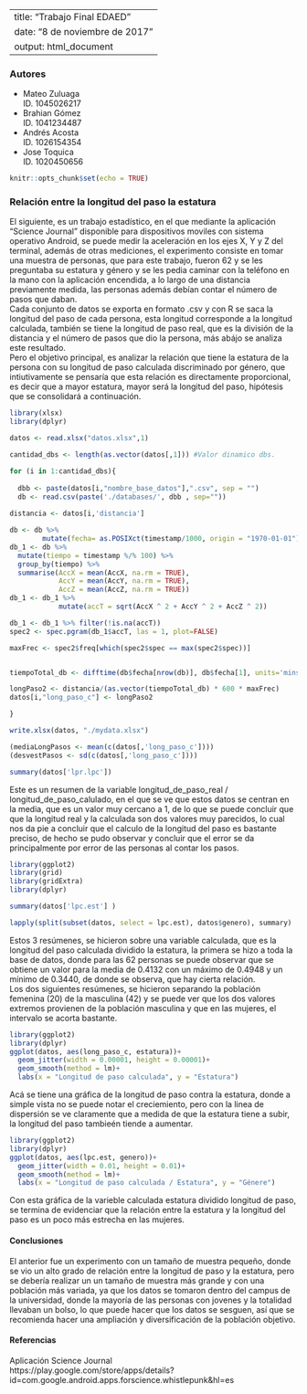 
---
title: "Trabajo Final EDAED"
date: "8 de noviembre de 2017"
output: html_document
---
<h3>Autores</h3>
<ul>
  <li>Mateo Zuluaga <br> ID. 1045026217</li>
  <li>Brahian Gómez <br> ID. 1041234487</li>
  <li>Andrés Acosta <br> ID. 1026154354</li>
  <li>Jose Toquica <br> ID. 1020450656</li>
</ul>
```r
knitr::opts_chunk$set(echo = TRUE)
```
<h3>
Relación entre la longitud del paso la estatura
</h3>

<p>
El siguiente, es un trabajo estadístico, en el que mediante la aplicación "Science Journal" disponible para dispositivos moviles con sistema operativo Android, se puede medir la aceleración en los ejes X, Y y Z del terminal, además de otras mediciones, el experimento consiste en tomar una muestra de personas, que para este trabajo, fueron 62 y se les preguntaba su estatura y género y se les pedia caminar con la teléfono en la mano con la aplicación encendida, a lo largo de una distancia previamente medida, las personas además debían contar el número de pasos que daban.</br>Cada conjunto de datos se exporta en formato .csv y con R se saca la longitud del paso de cada persona, esta longitud corresponde a la longitud calculada, también se tiene la longitud de paso real, que es la división de la distancia y el número de pasos que dio la persona, más abájo se analiza este resultado.</br>
Pero el objetivo principal, es analizar la relación que tiene la estatura de la persona con su longitud de paso calculada discriminado por género, que intiutivamente se pensaría que esta relación es directamente proporcional, es decir que a mayor estatura, mayor será la longitud del paso, hipótesis que se consolidará a continuación.
</p>

```r
library(xlsx)
library(dplyr)

datos <- read.xlsx("datos.xlsx",1)

cantidad_dbs <- length(as.vector(datos[,1])) #Valor dinamico dbs.

for (i in 1:cantidad_dbs){
  
  dbb <- paste(datos[i,"nombre_base_datos"],".csv", sep = "")
  db <- read.csv(paste('./databases/', dbb , sep=""))
  
distancia <- datos[i,'distancia']

db <- db %>%
        mutate(fecha= as.POSIXct(timestamp/1000, origin = "1970-01-01"))
db_1 <- db %>%
  mutate(tiempo = timestamp %/% 100) %>%
  group_by(tiempo) %>%
  summarise(AccX = mean(AccX, na.rm = TRUE),
            AccY = mean(AccY, na.rm = TRUE),
            AccZ = mean(AccZ, na.rm = TRUE))
db_1 <- db_1 %>%
            mutate(accT = sqrt(AccX ^ 2 + AccY ^ 2 + AccZ ^ 2))

db_1 <- db_1 %>% filter(!is.na(accT))
spec2 <- spec.pgram(db_1$accT, las = 1, plot=FALSE)

maxFrec <- spec2$freq[which(spec2$spec == max(spec2$spec))]


tiempoTotal_db <- difftime(db$fecha[nrow(db)], db$fecha[1], units='mins')

longPaso2 <- distancia/(as.vector(tiempoTotal_db) * 600 * maxFrec)
datos[i,"long_paso_c"] <- longPaso2

}

write.xlsx(datos, "./mydata.xlsx")

(mediaLongPasos <- mean(c(datos[,'long_paso_c'])))
(desvestPasos <- sd(c(datos[,'long_paso_c'])))


```


```r
summary(datos['lpr.lpc'])
```
<p>
Este es un resumen de la variable longitud_de_paso_real / longitud_de_paso_calulado, en el que se ve que estos datos se centran en la media, que es un valor muy cercano a 1, de lo que se puede concluir que que la longitud real y la calculada son dos valores muy parecidos, lo cual nos da pie a concluir que el calculo de la longitud del paso es bastante preciso, de hecho se pudo observar y concluir que el error se da principalmente por error de las personas al contar los pasos.
</p>
```r
library(ggplot2)
library(grid)
library(gridExtra)
library(dplyr) 

summary(datos['lpc.est'] )

lapply(split(subset(datos, select = lpc.est), datos$genero), summary)

```
<p>
Estos 3 resúmenes, se hicieron sobre una variable calculada, que es la longitud del paso calculada dividido la estatura, la primera se hizo a toda la base de datos, donde para las 62 personas se puede observar que se obtiene un valor para la media de 0.4132 con un máximo de 0.4948 y un mínimo de 0.3440, de donde se observa, que hay cierta relación.</br> Los dos siguientes resúmenes, se hicieron separando la población femenina (20) de la masculina (42) y se puede ver que los dos valores extremos provienen de la población masculina y que en las mujeres, el intervalo se acorta bastante.
</p>
```r
library(ggplot2)
library(dplyr) 
ggplot(datos, aes(long_paso_c, estatura))+
  geom_jitter(width = 0.00001, height = 0.00001)+ 
  geom_smooth(method = lm)+
  labs(x = "Longitud de paso calculada", y = "Estatura")
```
<p>
Acá se tiene una gráfica de la longitud de paso contra la estatura, donde a simple vista no se puede notar el creciemiento, pero con la linea de dispersión se ve claramente que a medida de que la estatura tiene a subir, la longitud del paso tambieén tiende a aumentar.
</p>
```r
library(ggplot2)
library(dplyr) 
ggplot(datos, aes(lpc.est, genero))+
  geom_jitter(width = 0.01, height = 0.01)+ 
  geom_smooth(method = lm)+
  labs(x = "Longitud de paso calculada / Estatura", y = "Génere")
```
<p>
Con esta gráfica de la varieble calculada estatura dividido longitud de paso, se termina de evidenciar que la relación entre la estatura y la longitud del paso es un poco más estrecha en las mujeres.
</p>

<h4>
Conclusiones
</h4>
<p>
El anterior fue un experimento con un tamaño de muestra pequeño, donde se vio un alto grado de relación entre la longitud de paso y la estatura, pero se debería realizar un un tamaño de muestra más grande y con una población más variada, ya que los datos se tomaron dentro del campus de la universidad, donde la mayoría de las personas con jovenes y la totalidad llevaban un bolso, lo que puede hacer que los datos se sesguen, así que se recomienda hacer una ampliación y diversificación de la población objetivo.
</p>

<h4>
Referencias
</h4>
<p>
Aplicación Science Journal </br> https://play.google.com/store/apps/details?id=com.google.android.apps.forscience.whistlepunk&hl=es
</p>


